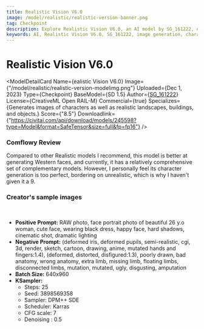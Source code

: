 ```yaml
---
title: Realistic Vision V6.0 
image: /model/realistic/realistic-version-banner.png
tag: Checkpoint
description: Explore Realistic Vision V6.0, an AI model by SG_161222, excelling in generating images of characters, landscapes, buildings, and objects. Ideal for commercial use.
keywords: AI, Realistic Vision V6.0, SG_161222, image generation, characters, landscapes, buildings, objects, commercial use, SD 1.5, CreativeML Open RAIL-M
---
```



# Realistic Vision V6.0

<ModelDetailCard 
  Name={<span>ealistic Vision V6.0</span>}
  Image={"/model/realistic/realistic-version-modelimg.png"}
  Uploaded={<span>Dec 1, 2023</span>}
  Type={<span>Checkpoint</span>}
  BaseModel={<span>SD 1.5</span>}
  Author={<a href="https://civitai.com/user/SG_161222">SG_161222</a>}
  License={<span>CreativeML Open RAIL-M</span>}
  Commercial={true}
  Specializes={<span>Generates images of characters as well as realistic landscapes, buildings, and objects.</span>}
  Score={"8.5"}
  Downloadlink={"https://civitai.com/api/download/models/245598?type=Model&format=SafeTensor&size=full&fp=fp16"}
/>

### Comflowy Review
Compared to other Realistic models I recommend, this model is better at generating Western faces, and currently, it has a relatively comprehensive set of complementary models. However, I personally feel its character generation is too perfect, bordering on unrealistic, which is why I haven't given it a 9.

### Creator's sample images

<br/>
<PhotoProvider>
  <PhotoView src="/model/realistic/004.png">
    <img src="/model/realistic/004.png" alt="" className='rounded-lg'/>
  </PhotoView>
</PhotoProvider>

* **Positive Prompt:** RAW photo, face portrait photo of beautiful 26 y.o woman, cute face, wearing black dress, happy face, hard shadows, cinematic shot, dramatic lighting
* **Negative Prompt:**  (deformed iris, deformed pupils, semi-realistic, cgi, 3d, render, sketch, cartoon, drawing, anime, mutated hands and fingers:1.4), (deformed, distorted, disfigured:1.3), poorly drawn, bad anatomy, wrong anatomy, extra limb, missing limb, floating limbs, disconnected limbs, mutation, mutated, ugly, disgusting, amputation
* **Batch Size:** 640x960
* **KSampler:** 
  * Steps: 25
  * Seed: 3898569358
  * Sampler: DPM++ SDE
  * Scheduler: Karras
  * CFG scale: 7
  * Denoising : 0.5